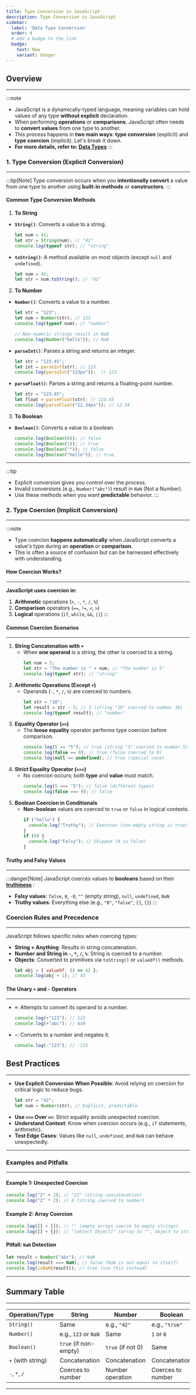 ```yaml
---
title: Type Conversion in JavaScript
description: Type Conversion in JavaScript
sidebar:
  label: 'Data Type Conversion'
  order: 4
  # Add a badge to the link
  badge:
    text: New
    variant: danger
---
```


## Overview
---

:::note
- JavaScript is a dynamically-typed language, meaning variables can hold values of any type **without explicit** declaration. 
- When performing **operations** or **comparisons**, JavaScript often needs to **convert values** from one type to another. 
- This process happens in **two main ways**: **type conversion** (explicit) and **type coercion** (implicit). Let's break it down.
- **For more details, refer to: [Data Types](https://developer.mozilla.org/en-US/docs/Web/JavaScript/Guide/Data_structures)**
:::

### 1. Type Conversion (Explicit Conversion)
---
:::tip[Note]
Type conversion occurs when you **intentionally convert** a value from one type to another using **built-in methods** or **constructors**.
:::

#### Common Type Conversion Methods
1. **To String**
  - **`String()`**: Converts a value to a string.
    ```javascript
    let num = 42;
    let str = String(num); // "42"
    console.log(typeof str); // "string"
    ```
  - **`toString()`**: A method available on most objects (except `null` and `undefined`).
    ```javascript
    let num = 42;
    let str = num.toString(); // "42"
    ```
2. **To Number**
  - **`Number()`**: Converts a value to a number.
    ```javascript
    let str = "123";
    let num = Number(str); // 123
    console.log(typeof num); // "number"

    // Non-numeric strings result in NaN
    console.log(Number("hello")); // NaN
    ```
  - **`parseInt()`**: Parses a string and returns an integer.
    ```javascript
    let str = "123.45";    
    let int = parseInt(str); // 123
    console.log(parseInt("123px"));  // 123
    ```
  - **`parseFloat()`**: Parses a string and returns a floating-point number.
    ```javascript
    let str = "123.45";
    let float = parseFloat(str); // 123.45
    console.log(parseFloat("12.34px")); // 12.34
    ```

3. **To Boolean**
  - **`Boolean()`**: Converts a value to a boolean.
    ```javascript
    console.log(Boolean(0)); // false
    console.log(Boolean(1)); // true
    console.log(Boolean("")); // false
    console.log(Boolean("hello")); // true
    ```
---

:::tip
- Explicit conversion gives you control over the process.
- Invalid conversions (e.g., `Number("abc")`) result in `NaN` (Not a Number).
- Use these methods when you want **predictable** behavior.
:::

### 2. **Type Coercion (Implicit Conversion)**
---

:::note
- Type coercion **happens automatically** when JavaScript converts a value's type during an **operation** or **comparison**. 
- This is often a source of confusion but can be harnessed effectively with understanding.

#### How Coercion Works?
---
**JavaScript uses coercion in:**
1. **Arithmetic** operations (`+`, `-`, `*`, `/`, `%`)
2. **Comparison** operators (`==`, `!=`, `<`, `>`)
3. **Logical** operations (`if`, `while`, `&&`, `||`)
:::

#### Common Coercion Scenarios
---
1. **String Concatenation with `+`**
   - When **one operand** is a string, the other is coerced to a string.
     ```javascript
     let num = 5;
     let str = "The number is " + num; // "The number is 5"
     console.log(typeof str); // "string"
     ```
2. **Arithmetic Operations (Except `+`)**
   - Operands (`-`, `*`, `/`, `%`) are coerced to numbers.
     ```javascript
     let str = "10";
     let result = str - 5; // 5 (string "10" coerced to number 10)
     console.log(typeof result); // "number"
     ```
3. **Equality Operator (`==`)**
   - The **loose equality** operator performs type coercion before comparison.
     ```javascript
     console.log(5 == "5"); // true (string "5" coerced to number 5)
     console.log(false == 0); // true (false coerced to 0)
     console.log(null == undefined); // true (special case)
     ```
4. **Strict Equality Operator (`===`)**
   - No coercion occurs; both **type** and **value** must match.
     ```javascript
     console.log(5 === "5"); // false (different types)
     console.log(false === 0); // false
     ```
5. **Boolean Coercion in Conditionals**
   - **Non-boolean** values are coerced to `true` or `false` in logical contexts.
     ```javascript
     if ("hello") {
       console.log("Truthy"); // Executes (non-empty string is true)
     }
     if (0) {
       console.log("Falsy"); // Skipped (0 is false)
     }
     ```

#### Truthy and Falsy Values
---
:::danger[Note]
JavaScript coerces values to **booleans** based on their **[truthiness](https://developer.mozilla.org/en-US/docs/Glossary/Truthy)** :
- **Falsy values**: `false`, `0`, `-0`, `""` (empty string), `null`, `undefined`, `NaN`
- **Truthy values**: Everything else (e.g., `"0"`, `"false"`, `[]`, `{}`)
:::

### Coercion Rules and Precedence
---
JavaScript follows specific rules when coercing types:
- **String + Anything**: Results in string concatenation.
- **Number and String in `-`, `*`, `/`, `%`**: String is coerced to a number.
- **Objects**: Converted to primitives via `toString()` or `valueOf()` methods.
  ```javascript
  let obj = { valueOf: () => 42 };
  console.log(obj + 1); // 43
  ```

#### The Unary `+` and `-` Operators
---
- **`+`**: Attempts to convert its operand to a number.
  ```javascript
  console.log(+"123"); // 123
  console.log(+"abc"); // NaN
  ```
- **`-`**: Converts to a number and negates it.
  ```javascript
  console.log(-"123"); // -123
  ```

## Best Practices
---
- **Use Explicit Conversion When Possible**: Avoid relying on coercion for critical logic to reduce bugs.
  ```javascript
  let str = "42";
  let num = Number(str); // Explicit, predictable
  ```
- **Use `===` Over `==`**: Strict equality avoids unexpected coercion.
- **Understand Context**: Know when coercion occurs (e.g., `if` statements, arithmetic).
- **Test Edge Cases**: Values like `null`, `undefined`, and `NaN` can behave unexpectedly.

---

### Examples and Pitfalls
----
#### Example 1: Unexpected Coercion
```javascript
console.log("2" + 2); // "22" (string concatenation)
console.log("2" * 2); // 4 (string coerced to number)
```
#### Example 2: Array Coercion
```javascript
console.log([] + []); // "" (empty arrays coerce to empty strings)
console.log([] + {}); // "[object Object]" (array to "", object to string)
```
#### Pitfall: `NaN` Detection
```javascript
let result = Number("abc"); // NaN
console.log(result === NaN); // false (NaN is not equal to itself)
console.log(isNaN(result)); // true (use this instead)
```

---

## Summary Table
---
| Operation/Type          | String             | Number         | Boolean        |
|--------------------------|--------------------|----------------|----------------|
| `String()`              | Same               | e.g., `"42"`   | e.g., `"true"` |
| `Number()`              | e.g., `123` or `NaN` | Same          | `1` or `0`     |
| `Boolean()`             | `true` (if non-empty) | `true` (if not 0) | Same       |
| `+` (with string)       | Concatenation      | Concatenation  | Concatenation  |
| `-`, `*`, `/`           | Coerces to number  | Number operation | Coerces to number |

---
